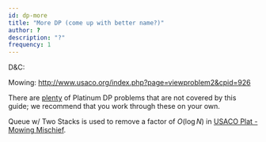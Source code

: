 ```yaml
---
id: dp-more
title: "More DP (come up with better name?)"
author: ?
description: "?"
frequency: 1
---
```


D&C:

Mowing: http://www.usaco.org/index.php?page=viewproblem2&cpid=926

<info-block title="Pro Tip">

There are [plenty](https://github.com/bqi343/USACO/blob/master/Contests/USACO%20Links/Division-Specific/Platinum.md) of Platinum DP problems that are not covered by this guide; we recommend that you work through these on your own.

</info-block>

<optional-content title="Application">

Queue w/ Two Stacks is used to remove a factor of $O(\log N)$ in [USACO Plat - Mowing Mischief](http://www.usaco.org/index.php?page=viewproblem2&cpid=926).

</optional-content>